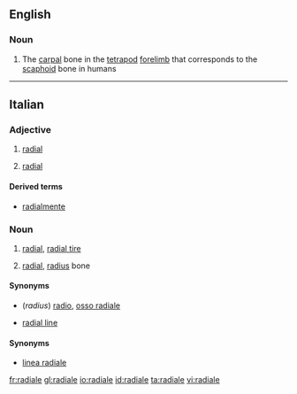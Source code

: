 ==English==

===Noun===
{{en-noun|radialia}}

# The [[carpal]] bone in the [[tetrapod]] [[forelimb]] that corresponds to the [[scaphoid]] bone in humans

----

==Italian==

===Adjective===
{{it-adj|radial|e|i}}

# {{biology|geometry|physics|lang=it}} [[radial]]
# {{skeleton|lang=it}} [[radial]]

====Derived terms====
* [[radialmente]]

===Noun===
{{it-noun|radial|m|e|i}}

# [[radial]], [[radial tire]]
# {{skeleton|lang=it}} [[radial]], [[radius]] bone

====Synonyms====
* (''radius'') [[radio#Italian|radio]], [[osso radiale]]

{{it-noun|radial|f|e|i}}

* {{geometry|lang=it}} [[radial line]]

====Synonyms====
* [[linea radiale]]

[[fr:radiale]]
[[gl:radiale]]
[[io:radiale]]
[[id:radiale]]
[[ta:radiale]]
[[vi:radiale]]